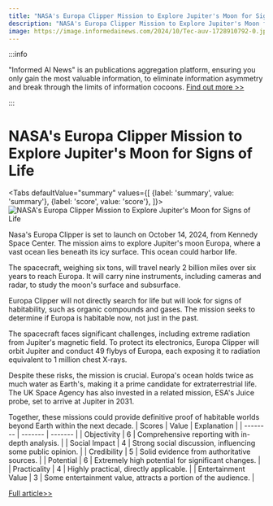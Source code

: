 ```yaml
---
title: "NASA's Europa Clipper Mission to Explore Jupiter's Moon for Signs of Life"
description: "NASA's Europa Clipper Mission to Explore Jupiter's Moon for Signs of Life"
image: https://image.informedainews.com/2024/10/Tec-auv-1728910792-0.jpg
---
```



:::info

"Informed AI News" is an publications aggregation platform, ensuring you only gain the most valuable information, to eliminate information asymmetry and break through the limits of information cocoons.  [Find out more >>](/)

:::

# NASA's Europa Clipper Mission to Explore Jupiter's Moon for Signs of Life


<Tabs
	defaultValue="summary"
	values={[
	{label: 'summary', value: 'summary'},
	{label: 'score', value: 'score'},
]}>
<TabItem value="summary">
<img
  src="https://image.informedainews.com/2024/10/Tec-auv-1728910792-0.jpg"
  alt="NASA's Europa Clipper Mission to Explore Jupiter's Moon for Signs of Life"
/>



Nasa's Europa Clipper is set to launch on October 14, 2024, from Kennedy Space Center. The mission aims to explore Jupiter's moon Europa, where a vast ocean lies beneath its icy surface. This ocean could harbor life.

The spacecraft, weighing six tons, will travel nearly 2 billion miles over six years to reach Europa. It will carry nine instruments, including cameras and radar, to study the moon's surface and subsurface.

Europa Clipper will not directly search for life but will look for signs of habitability, such as organic compounds and gases. The mission seeks to determine if Europa is habitable now, not just in the past.

The spacecraft faces significant challenges, including extreme radiation from Jupiter's magnetic field. To protect its electronics, Europa Clipper will orbit Jupiter and conduct 49 flybys of Europa, each exposing it to radiation equivalent to 1 million chest X-rays.

Despite these risks, the mission is crucial. Europa's ocean holds twice as much water as Earth's, making it a prime candidate for extraterrestrial life. The UK Space Agency has also invested in a related mission, ESA's Juice probe, set to arrive at Jupiter in 2031.

Together, these missions could provide definitive proof of habitable worlds beyond Earth within the next decade.
</TabItem>
<TabItem value="score">
	| Scores     | Value   | Explanation |
	| -------- | ------- | ------- |
	| Objectivity  | 6    | Comprehensive reporting with in-depth analysis.    |
	| Social Impact | 4     | Strong social discussion, influencing some public opinion.    |
	| Credibility    | 5    | Solid evidence from authoritative sources.    |
	| Potential    | 6    | Extremely high potential for significant changes.    |
	| Practicality    | 4    | Highly practical, directly applicable.    |
	| Entertainment Value    | 3    | Some entertainment value, attracts a portion of the audience.    |
</TabItem>
</Tabs>

[Full article>>](https://www.theguardian.com/science/2024/oct/14/europa-clipper-jupiter-moon-nasa-mission)

